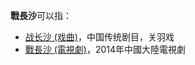 '''戰長沙'''可以指：
*[[战长沙_(戏曲)|战长沙 (戏曲)]]，中国传统剧目，关羽戏
*[[戰長沙_(電視劇)|戰長沙 (電視劇)]]，2014年中國大陸電視劇

{{Disambiguation|cat=三字作品消歧义}}